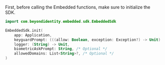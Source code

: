 First, before calling the Embedded functions, make sure to initialize the SDK.

```kotlin
import com.beyondidentity.embedded.sdk.EmbeddedSdk

EmbeddedSdk.init(
    app: Application,
    keyguardPrompt: (((allow: Boolean, exception: Exception?) -> Unit) -> Unit)?,
    logger: (String) -> Unit,
    biometricAskPrompt: String, /* Optional */
    allowedDomains: List<String>?, /* Optional */
)
```
